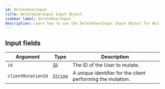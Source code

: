 ```yaml
---
id: DeleteUserInput
title: DeleteUserInput Input Object
sidebar_label: DeleteUserInput
description: Learn how to use the DeleteUserInput Input Object for Builder's API.
---
```


## Input fields

| Argument           | Type                                     | Description                                                 |
| ------------------ | ---------------------------------------- | ----------------------------------------------------------- |
| `id`               | [`ID`](/docs/composer/builder/api/schema/scalar/ID.mdx)         | The ID of the User to mutate.                               |
| `clientMutationId` | [`String`](/docs/composer/builder/api/schema/scalar/String.mdx) | A unique identifier for the client performing the mutation. |
